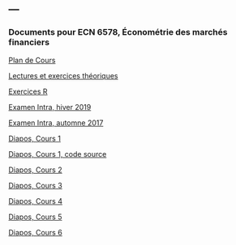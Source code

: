 ---
---

<link rel="stylesheet" href="styles.css" type="text/css">

### Documents pour ECN 6578, Économétrie des marchés financiers

[Plan de Cours](./ECN6578/ECN6578A-H20-PC.pdf)

[Lectures et exercices théoriques](./ECN6578/Exercices_theoriques.pdf)

[Exercices R](./ECN6578/Exercices_R.pdf)

[Examen Intra, hiver 2019](./ECN6578/EI19.pdf)

[Examen Intra, automne 2017](./ECN6578/ECN6578A_EI17.pdf)

[Diapos, Cours 1](./ECN6578/ECN6578_1.pdf)

[Diapos, Cours 1, code source](./ECN6578/ECN6578_1.Rmd)

[Diapos, Cours 2](./ECN6578/ECN6578_2.pdf)

[Diapos, Cours 3](./ECN6578/ECN6578_3.pdf)

[Diapos, Cours 4](./ECN6578/ECN6578_4.pdf)

[Diapos, Cours 5](./ECN6578/ECN6578_5.pdf)

[Diapos, Cours 6](./ECN6578/ECN6578_6.pdf)

